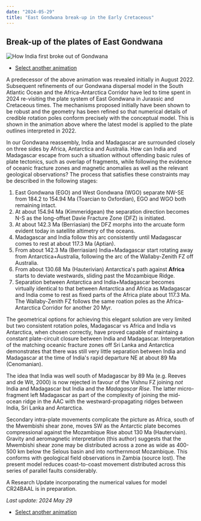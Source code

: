 ```yaml
---
date: "2024-05-29"
title: "East Gondwana break-up in the Early Cretaceous"
---
```


## Break-up of the plates of East Gondwana

![How India first broke out of Gondwana](http://www.reeves.nl/upload/ego-3-gifmaker.gif)

* [Select another animation](../animations)

A predecessor of the above animation was revealed initially in August 2022. Subsequent refinements of our Gondwana dispersal model in the South Atlantic Ocean and the Africa-Antarctica Corridor have led to time spent in 2024 re-visiting the plate system of East Gondwana in Jurassic and Cretaceous times. The mechanisms proposed initially have been shown to be robust and the geometry has been refined so that numerical details of credible rotation poles conform precisely with the conceptual model.  This is shown in the animation above where the latest model is applied to the plate outlines interpreted in 2022.

In our Gondwana reassembly, India and Madagascar are surrounded closely on three sides by Africa, Antarctica and Australia.  How can India and Madagascar escape from such a situation without offending basic rules of plate tectonics, such as overlap of fragments, while following the evidence of oceanic fracture zones and magnetic anomalies as well as the relevant geological observations?  The process that satisfies these constraints may be described in the following stages:

1. East Gondwana (EGO) and West Gondwana (WGO) separate NW-SE from 184.2 to 154.94 Ma (Toarcian to Oxfordian), EGO and WGO both remaining intact.
2. At about 154.94 Ma (Kimmeridgean) the separation direction becomes N-S as the long-offset Davie Fracture Zone (DFZ) is initiated.
3. At about 142.3 Ma (Berriasian) the DFZ morphs into the arcuate form evident today in satellite altimetry of the oceans.
4. Madagascar and India follow this arc consistently until Madagascar comes to rest at about 117.3 Ma (Aptian).
5. From about 142.3 Ma (Berriasian) India+Madagascar start rotating away from Antarctica+Australia, following the arc of the Wallaby-Zenith FZ off Australia.
6. From about 130.68 Ma (Hauterivian) Antarctica's path against **Africa** starts to deviate westwards, sliding past the Mozambique Ridge.
7. Separation between Antarctica and India+Madagascar becomes virtually identical to that between Antarctica and Africa as Madagascar and India come to rest as fixed parts of the Africa plate about 117.3 Ma. The Wallaby-Zenith FZ follows the same roation poles as the Africa-Antarctica Corridor for another 20 Myr.

The geometrical options for achieving this elegant solution are very limited but two consistent rotation poles, Madagascar vs Africa and India vs Antarctica, when chosen correctly, have proved capable of maintaing a constant plate-circuit closure between India and Madagascar.  Interpretation of the matching oceanic fracture zones off Sri Lanka and Antarctica demonstrates that there was still very little separation between India and Madagascar at the time of India's rapid departure NE at about 89 Ma (Cenomanian). 

The idea that India was well south of Madagascar by 89 Ma (e.g. Reeves and de Wit, 2000) is now rejected in favour of the Vishnu FZ joining *not* India and Madagascar but India and the *Madagascar Rise*. The latter micro-fragment left Madagascar as part of the complexity of joining the mid-ocean ridge in the AAC with the westward-propagating ridges between India, Sri Lanka and Antarctica. 

Secondary intra-plate movements complicate the picture as Africa, south of the Mwembishi shear zone, moves SW as the Antarctic plate becomes compressional against the Mozambique Rise about 130 Ma (Hauterviain).  Gravity and aeromagnetic interpretation (this author) suggests that the Mwembishi shear zone may be distributed across a zone as wide as 400-500 km below the Selous basin and into northernmost Mozambique.  This conforms with geological field observations in Zambia (source lost).  The present model reduces coast-to-coast movement distributed across this series of parallel faults considerably.  

A Research Update incorporating the numerical values for model CR24BAAL is in preparation.

*Last update: 2024 May 29*

* [Select another animation](../animations)

